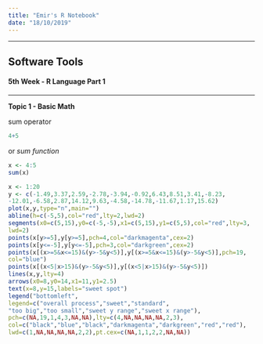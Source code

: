 ```yaml
---
title: "Emir's R Notebook"
date: "18/10/2019"
---
```


*** 

## Software Tools

#### 5th Week - R Language Part 1

***

**Topic 1 - Basic Math**

sum operator 

```r
4+5
```

or *sum function*
```r
x <- 4:5
sum(x)
```



```r
x <- 1:20
y <- c(-1.49,3.37,2.59,-2.78,-3.94,-0.92,6.43,8.51,3.41,-8.23,
-12.01,-6.58,2.87,14.12,9.63,-4.58,-14.78,-11.67,1.17,15.62)
plot(x,y,type="n",main="")
abline(h=c(-5,5),col="red",lty=2,lwd=2)
segments(x0=c(5,15),y0=c(-5,-5),x1=c(5,15),y1=c(5,5),col="red",lty=3,
lwd=2)
points(x[y>=5],y[y>=5],pch=4,col="darkmagenta",cex=2)
points(x[y<=-5],y[y<=-5],pch=3,col="darkgreen",cex=2)
points(x[(x>=5&x<=15)&(y>-5&y<5)],y[(x>=5&x<=15)&(y>-5&y<5)],pch=19,
col="blue")
points(x[(x<5|x>15)&(y>-5&y<5)],y[(x<5|x>15)&(y>-5&y<5)])
lines(x,y,lty=4)
arrows(x0=8,y0=14,x1=11,y1=2.5)
text(x=8,y=15,labels="sweet spot")
legend("bottomleft",
legend=c("overall process","sweet","standard",
"too big","too small","sweet y range","sweet x range"),
pch=c(NA,19,1,4,3,NA,NA),lty=c(4,NA,NA,NA,NA,2,3),
col=c("black","blue","black","darkmagenta","darkgreen","red","red"),
lwd=c(1,NA,NA,NA,NA,2,2),pt.cex=c(NA,1,1,2,2,NA,NA))
```


